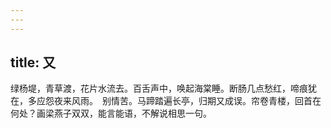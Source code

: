 ```yaml
---
---
---
```

title: 又
---







绿杨堤，青草渡，花片水流去。百舌声中，唤起海棠睡。断肠几点愁红，啼痕犹在，多应怨夜来风雨。　别情苦。马蹄踏遍长亭，归期又成误。帘卷青楼，回首在何处？画梁燕子双双，能言能语，不解说相思一句。
